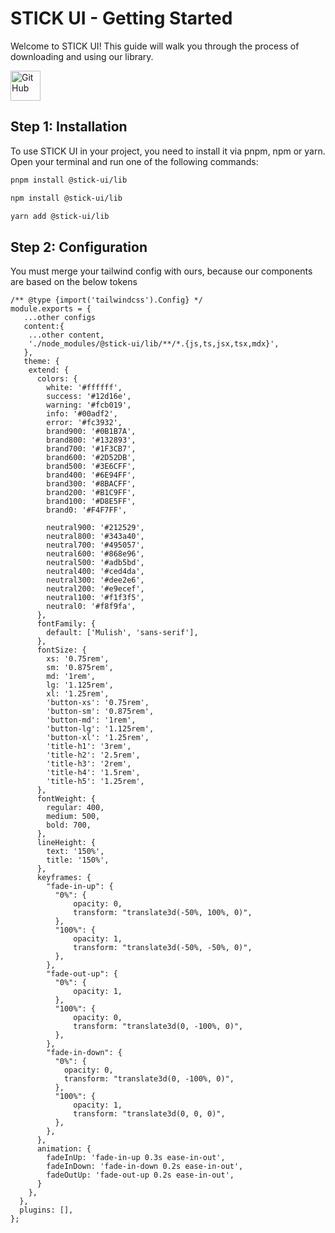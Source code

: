 
<Meta title="STICK UI/Getting Started" />

# STICK UI - Getting Started

Welcome to STICK UI! This guide will walk you through the process of downloading and using our library.

<a href="https://github.com/Merces-dev/STICK-UI" target="_blank">
  <img
    src="https://github.com/fluidicon.png"
    alt="GitHub"
    width="48"
    height="48"
  />
</a>

## Step 1: Installation

To use STICK UI in your project, you need to install it via pnpm, npm or yarn. Open your terminal and run one of the following commands:

```bash
pnpm install @stick-ui/lib
```

```bash
npm install @stick-ui/lib
```

```bash
yarn add @stick-ui/lib
```

## Step 2: Configuration

You must merge your tailwind config with ours, because our components are based on the below tokens

```
/** @type {import('tailwindcss').Config} */
module.exports = {
   ...other configs
   content:{
    ...other content,
    './node_modules/@stick-ui/lib/**/*.{js,ts,jsx,tsx,mdx}',
   },
   theme: {
    extend: {
      colors: {
        white: '#ffffff',
        success: '#12d16e',
        warning: '#fcb019',
        info: '#00adf2',
        error: '#fc3932',
        brand900: '#0B1B7A',
        brand800: '#132893',
        brand700: '#1F3CB7',
        brand600: '#2D52DB',
        brand500: '#3E6CFF',
        brand400: '#6E94FF',
        brand300: '#8BACFF',
        brand200: '#B1C9FF',
        brand100: '#D8E5FF',
        brand0: '#F4F7FF',

        neutral900: '#212529',
        neutral800: '#343a40',
        neutral700: '#495057',
        neutral600: '#868e96',
        neutral500: '#adb5bd',
        neutral400: '#ced4da',
        neutral300: '#dee2e6',
        neutral200: '#e9ecef',
        neutral100: '#f1f3f5',
        neutral0: '#f8f9fa',
      },
      fontFamily: {
        default: ['Mulish', 'sans-serif'],
      },
      fontSize: {
        xs: '0.75rem',
        sm: '0.875rem',
        md: '1rem',
        lg: '1.125rem',
        xl: '1.25rem',
        'button-xs': '0.75rem',
        'button-sm': '0.875rem',
        'button-md': '1rem',
        'button-lg': '1.125rem',
        'button-xl': '1.25rem',
        'title-h1': '3rem',
        'title-h2': '2.5rem',
        'title-h3': '2rem',
        'title-h4': '1.5rem',
        'title-h5': '1.25rem',
      },
      fontWeight: {
        regular: 400,
        medium: 500,
        bold: 700,
      },
      lineHeight: {
        text: '150%',
        title: '150%',
      },
      keyframes: {
        "fade-in-up": {
          "0%": {
              opacity: 0,
              transform: "translate3d(-50%, 100%, 0)",
          },
          "100%": {
              opacity: 1,
              transform: "translate3d(-50%, -50%, 0)",
          },
        },
        "fade-out-up": {
          "0%": {
              opacity: 1,
          },
          "100%": {
              opacity: 0,
              transform: "translate3d(0, -100%, 0)",
          },
        },
        "fade-in-down": {
          "0%": {
            opacity: 0,
            transform: "translate3d(0, -100%, 0)",
          },
          "100%": {
              opacity: 1,
              transform: "translate3d(0, 0, 0)",
          },
        },
      },
      animation: {
        fadeInUp: 'fade-in-up 0.3s ease-in-out',
        fadeInDown: 'fade-in-down 0.2s ease-in-out',
        fadeOutUp: 'fade-out-up 0.2s ease-in-out',
      }
    },
  },
  plugins: [],
};



```
